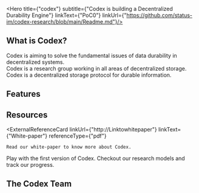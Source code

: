 
<Hero title={"codex"}
      subtitle={"Codex is building a Decentralized Durability Engine"}
      linkText={"PoC0"}
      linkUrl={"https://github.com/status-im/codex-research/blob/main/Readme.md"}/>

## What is Codex?
<Quote>
    Codex is aiming to solve the fundamental issues of data durability in decentralized systems.
    <br/>
    Codex is a research group working in all areas of decentralized storage.
    <br/>
    Codex is a decentralized storage protocol for durable information.
</Quote>

## Features
<FeatureList>
    <FeatureCard title={"Fast erasure coding"}
                 index={0}
                 text={"Codex uses high-performance Reed-Solomon encoding to guarantee the durabilitty of the datasets."}/>
    <FeatureCard title={"SNARK-based proof of retrivability"}
                 index={1}
                 text={"To implement space-efficient data retrievability, Codex leverages state-of-the-art SNARK-based proofs."}/>
    <FeatureCard title={"Low-overhead lazy repair"}
                 index={2}
                 text={"Data repairs in Codex are grouped through lazy repair to decrease network bandwith overhead."}/>
</FeatureList>

## Resources
<ExternalReferenceCard linkUrl={"http://Linktowhitepaper"}
                  linkText={"White-paper"}
                  referenceType={"pdf"}
>
    Read our white-paper to know more about Codex.
</ExternalReferenceCard>
<ExternalReferenceCard linkUrl={"https://github.com/status-im/nim-codex"}
                  linkText={"Nim Codex"}
                  referenceType={"github"}
>
    Play with the first version of Codex.
</ExternalReferenceCard>
<ExternalReferenceCard linkUrl={"https://github.com/status-im/codex-research"}
                  linkText={"Codex Research"}
                  referenceType={"github"}
>
    Checkout our research models and track our progress.
</ExternalReferenceCard>

## The Codex Team
<TeamList/>
